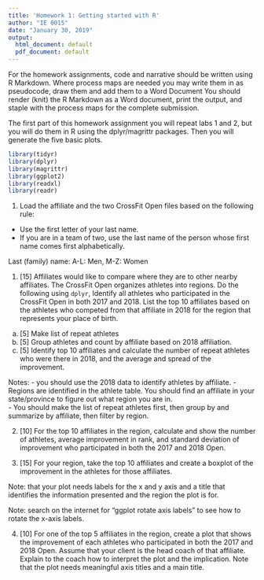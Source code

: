 ```yaml
---
title: 'Homework 1: Getting started with R'
author: "IE 0015"
date: "January 30, 2019"
output:
  html_document: default
  pdf_document: default
---
```


For the homework assignments, code and narrative should be written using R Markdown. Where process maps are needed you may write them in as pseudocode, draw them and add them to a Word Document You should render (knit) the R Markdown as a Word document, print the output, and staple with the process maps for the complete submission.

The first part of this homework assignment you will repeat labs 1 and 2, but you will do them in R using the dplyr/magrittr packages. Then you will generate the five basic plots.

```r
library(tidyr)
library(dplyr)
library(magrittr)
library(ggplot2)
library(readxl)
library(readr)
```



1. Load the affiliate and the two CrossFit Open files based on the following rule:

-  Use the first letter of your last name. 
-  If you are in a team of two, use the last name of the person whose first name comes first alphabetically.

Last (family) name:  A-L: Men,  M-Z: Women



1. [15] Affiliates would like to compare where they are to other nearby affiliates.  The CrossFit Open organizes athletes into regions.  Do the following using `dplyr`, 
Identify all athletes who participated in the CrossFit Open in both 2017 and 2018.  List the top 10 affiliates based on the athletes who competed from that affiliate in 2018 for the region that represents your place of birth. 

a. [5] Make list of repeat athletes
b. [5] Group athletes and count by affiliate based on 2018 affiliation.
c. [5] Identify top 10 affiliates and calculate the number of repeat athletes who were there in 2018, and the average and spread of the improvement.


Notes: 
    -  you should use the 2018 data to identify athletes by affiliate. 
    -  Regions are identified in the athlete table. You should find an affiliate in your state/province to figure out what region you are in.  
    -  You should make the list of repeat athletes first, then group by and summarize by affiliate, then filter by region.
    


2. [10] For the top 10 affiliates in the region, calculate and show the number of athletes, average improvement in rank, and standard deviation of improvement who participated in  both the 2017 and 2018 Open.  


3.  [15] For your region, take the top 10 affiliates and create a boxplot of the improvement in the athletes for those affiliates.  

Note: that your plot needs labels for the x and y axis and a title that identifies the information presented and the region the plot is for.

Note: search on the internet for "ggplot rotate axis labels" to see how to rotate the x-axis labels.


4. [10]  For one of the top 5 affiliates in the region, create a plot that shows the improvement of each athletes who participated in both the 2017 and 2018 Open.  Assume that your client is the head coach of that affiliate.  Explain to the coach how to interpret the plot and the implication.  Note that the plot needs meaningful axis titles and a main title. 
